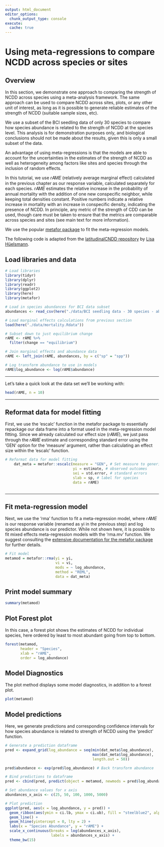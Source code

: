 ```yaml
---
output: html_document
editor_options: 
  chunk_output_type: console
execute: 
  cache: true
---
```


# Using meta-regressions to compare NCDD across species or sites

## Overview

In this section, we demonstrate one approach to comparing the strength of NCDD across species using a meta-analysis framework. The same approach can be used to compare NCDD across sites, plots, or any other unit of interest, as long as it is possible to generate reliable estimates of the strength of NCDD (suitable sample sizes, etc).

We use a subset of the BCI seedling data of only 30 species to compare how species abundance is related to the strength of NCDD at the species level. This analysis is for demonstration purposes only, and biological conclusions should not be made about the results, given this is only a small subset of the data.

An advantage of using meta-regressions is that the models are able to account for the uncertainties in the estimates of the strength of NCDD as well as heterogeneity among factors like sites and species through the inclusion of random effects.

In this tutorial, we use 𝑟𝐴𝑀𝐸 (relatively average marginal effect) calculated in the previous chapter as our response variable, calculated separately for each species. 𝑟𝐴𝑀𝐸 estimates the relative increase in the probability of annual mortality with the addition of one new conspecific neighbor, while keeping total densities constant. Positive numbers indicate a relative increase in mortality with an increase in conspecific density, indicating the presence of NCDD. In principle, any metric of the strength of CDD can be used, though care must be taken to ensure that the metrics are comparable across species and sites (see main text for more information).

We use the popular [metafor package](https://www.metafor-project.org/doku.php/metafor) to fit the meta-regression models.

::: callout-note
The following code is adapted from the [latitudinalCNDD repository](https://github.com/LisaHuelsmann/latitudinalCNDD/tree/main/code) by [Lisa Hüelsmann](https://demographicecology.com/).
:::

## Load libraries and data

```r

# Load libraries
library(tidyr)
library(dplyr)
library(readr)
library(ggplot2)
library(here)
library(metafor)

# Load in species abundances for BCI data subset
abundances <- read_csv(here("./data/BCI seedling data - 30 species - abundance 2023_05_18.csv"))

# Load marginal effects calculations from previous section
load(here("./data/mortality.Rdata"))

# Subset down to just equilibrium change
rAME <- rAME %>%
  filter(change == "equilibrium")

# Join marginal effects and abundance data
rAME <- left_join(rAME, abundances, by = c("sp" = "spp"))

# Log transform abundance to use in models
rAME$log_abundance <- log(rAME$abundance)

```

------------------------------------------------------------------------

Let's take a quick look at the data set we'll be working with:

```r
head(rAME, n = 10)
```

------------------------------------------------------------------------

## Reformat data for model fitting

First, we use the 'escalc' function in the metafor package to essentially repackage our data frame into a format used in the meta-regression model fitting. Since we already calculated our effect size (𝑟𝐴𝑀𝐸), we just pass through the 𝑟𝐴𝑀𝐸 estimate and corresponding standard error using the 'GEN' option for the 'measure' argument, rather than calculating an effect size within the 'escalc' function.

```r
# Reformat data for model fitting
    dat_meta = metafor::escalc(measure = "GEN", # Set measure to generic, which passes the observed effect sizes or outcomes via the yi argument and the corresponding sampling variances via the vi argument (or the standard errors via the sei argument) to the function.
                               yi = estimate, # observed outcomes
                               sei = std.error, # standard errors
                               slab = sp, # label for species
                               data = rAME)
      
```

------------------------------------------------------------------------

## Fit meta-regression model

Next, we use the 'rma' function to fit a meta-regression model, where 𝑟𝐴𝑀𝐸 is our response variable (renamed as yi in the previous step) and log species abundance is our predictor. While not shown here, it is possible to fit mixed effects meta-regression models with the 'rma.mv' function. We suggest consulting the [extensive documentation for the metafor package](https://www.metafor-project.org/doku.php/metafor) for further details.

```r
# Fit model
metamod = metafor::rma(yi = yi,
                       vi = vi,
                       mods = ~ log_abundance,
                       method = "REML",
                       data = dat_meta)
```

## Print model summary

```r
summary(metamod)
```

## Plot Forest plot

In this case, a forest plot shows the estimates of NCDD for individual species, here ordered by least to most abundant going from top to bottom.

```r
forest(metamod, 
       header = "Species", 
       xlab = "rAME",
       order = log_abundance)
```

## Model Diagnostics

The plot method displays some model diagnostics, in addition to a forest plot.

```r
plot(metamod)
```

## Model predictions

Here, we generate predictions and corresponding confidence intervals for how species abundance is related to strength of NCDD using the 'predict' function.

```r

# Generate a prediction dataframe
pred <- expand_grid(log_abundance = seq(min(dat_meta$log_abundance), 
                                        max(dat_meta$log_abundance),
                                        length.out = 50))

pred$abundance <- exp(pred$log_abundance) # Back transform abundance

# Bind predictions to dataframe
pred <- cbind(pred, predict(object = metamod, newmods = pred$log_abundance))

# Set abundance values for x axis
abundances_x_axis <- c(25, 50, 100, 1000, 5000)

# Plot prediction
ggplot(pred, aes(x = log_abundance, y = pred)) + 
  geom_ribbon(aes(ymin = ci.lb, ymax = ci.ub), fill = "steelblue2", alpha = 0.75) + 
  geom_line() + 
  geom_hline(yintercept = 0, lty = 2) + 
  labs(x = "Species Abundance", y = "rAME") + 
  scale_x_continuous(breaks = log(abundances_x_axis),
                     labels = abundances_x_axis) + 
  theme_bw(15) 

```
